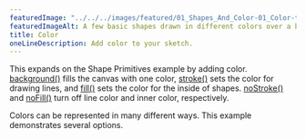---
featuredImage: "../../../images/featured/01_Shapes_And_Color-01_Color-thumbnail.png"
featuredImageAlt: A few basic shapes drawn in different colors over a blue background.
title: Color
oneLineDescription: Add color to your sketch.
---

This expands on the Shape Primitives example by adding
color.
<a href="https://p5js.org/reference/p5/background" target="_blank">background()</a>
fills the canvas with one color,
<a href="https://p5js.org/reference/p5/stroke" target="_blank">stroke()</a>
sets the color for drawing lines, and
<a href="https://p5js.org/reference/p5/fill" target="_blank">fill()</a>
sets the color for the inside of shapes.
<a href="https://p5js.org/reference/p5/noFill" target="_blank">noStroke()</a> and
<a href="https://p5js.org/reference/p5/noFill" target="_blank">noFill()</a>
turn off line color and inner color, respectively.

Colors can be represented in many different ways. This example demonstrates several options.